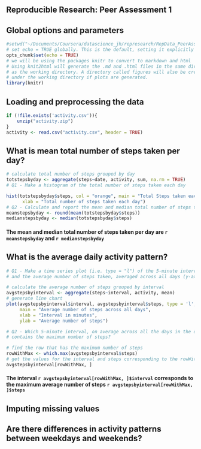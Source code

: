 Reproducible Research: Peer Assessment 1
---


## Global options and parameters
```r
#setwd("~/Documents/Coursera/datascience_jh/represearch/RepData_PeerAssessment1")
# set echo = TRUE globally. This is the default, setting it explicitly here
opts_chunk$set(echo = TRUE)
# we will be using the packages knitr to convert to markdown and html
# Using knit2html will generate the .md and .html files in the same directory
# as the working directory. A directory called figures will also be created 
# under the working directory if plots are generated.
library(knitr)

```


## Loading and preprocessing the data
```r
if (!file.exists('activity.csv')){
    unzip("activity.zip")
}
activity <- read.csv("activity.csv", header = TRUE)
```


## What is mean total number of steps taken per day?
```r
# calculate total number of steps grouped by day
totstepsbyday <- aggregate(steps~date, activity, sum, na.rm = TRUE)
# Q1 - Make a histogram of the total number of steps taken each day

hist(totstepsbyday$steps, col = "orange", main = "Total Steps taken each day",
      xlab = "Total number of steps taken each day")
# Q2 - Calculate and report the mean and median total number of steps taken per day
meanstepsbyday <- round(mean(totstepsbyday$steps))
medianstepsbyday <- median(totstepsbyday$steps)
```
#### The mean and median total number of steps taken per day are `r meanstepsbyday` and `r medianstepsbyday`


## What is the average daily activity pattern?
```r
# Q1 - Make a time series plot (i.e. type = "l") of the 5-minute interval (x-axis) 
# and the average number of steps taken, averaged across all days (y-axis)

# calculate the average number of steps grouped by interval
avgstepsbyinterval <- aggregate(steps~interval, activity, mean)
# generate line chart
plot(avgstepsbyinterval$interval, avgstepsbyinterval$steps, type = 'l', col = 1, 
     main = "Average number of steps across all days",
     xlab = "Interval in minutes",
     ylab = "Average number of steps")

# Q2 - Which 5-minute interval, on average across all the days in the dataset, 
# contains the maximum number of steps?

# find the row that has the maximum number of steps
rowWithMax <- which.max(avgstepsbyinterval$steps)
# get the values for the interval and steps corresponding to the rowWithMax row
avgstepsbyinterval[rowWithMax, ]
```
#### The interval `r avgstepsbyinterval[rowWithMax, ]$interval` corresponds to the maximum average number of steps  `r avgstepsbyinterval[rowWithMax, ]$steps`


## Imputing missing values



## Are there differences in activity patterns between weekdays and weekends?
